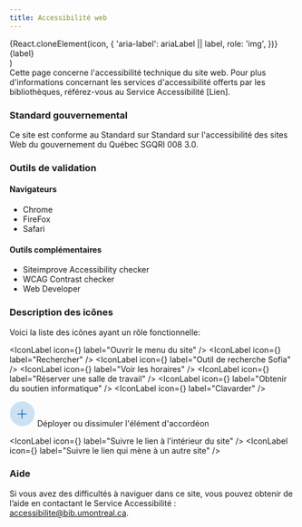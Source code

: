 ```yaml
---
title: Accessibilité web
---
```

<Box>

  <div style={{ display: 'flex', alignItems: 'center', gap: '8px', marginBottom: '8px' }}>
    {React.cloneElement(icon, {
      'aria-label': ariaLabel || label,
      role: 'img',
    })}
    <span>{label}</span>
  </div>
)

<SuperHero2 title="Accessibilité web" imageName="default" size="small" />
<Container maxWidth="xl" >
<Section sx={{ paddingRight: '4rem!important' }}>
<Typography variant="body1" >
  Cette page concerne l'accessibilité technique du site web. Pour plus d'informations 
  concernant les services d'accessibilité offerts par les bibliothèques, référez-vous 
  au Service Accessibilité [Lien].
</Typography>

### Standard gouvernemental

Ce site est conforme au Standard sur Standard sur l'accessibilité des sites Web du gouvernement du Québec SGQRI 008 3.0.

### Outils de validation
#### Navigateurs

- Chrome
- FireFox
- Safari

#### Outils complémentaires

- Siteimprove Accessibility checker
- WCAG Contrast checker
- Web Developer

### Description des icônes
Voici la liste des icônes ayant un rôle fonctionnelle: 

<IconLabel icon={<BurgerIcon size={40} />} label="Ouvrir le menu du site" />
<IconLabel icon={<MagnifyingGlassIcon size={40} />} label="Rechercher" />
<IconLabel icon={<SofiaIcon size={45} />} label="Outil de recherche Sofia" />
<IconLabel icon={<ClockCountdownIcon size={40} />} label="Voir les horaires" />
<IconLabel icon={<CalendarPlusIcon size={40} />} label="Réserver une salle de travail" />
<IconLabel icon={<LifebuoyIcon size={40} />} label="Obtenir du soutien informatique" />
<IconLabel icon={<ChatsIcon size={40} />} label="Clavarder" />

<div style={{ display: 'flex', alignItems: 'center', gap: '8px', marginBottom: '8px' }}>
  <svg
    width="45"
    height="45"
    viewBox="0 0 36 36"
    fill="none"
    role="img"
    aria-label="Déployer ou dissimuler l'élément d'accordéon"
  >
    <rect width="35" height="35" x=".5" y=".5" fill="#CCE2F3" rx="17.5" />
    <path
      fill="#0057AC"
      d="M24.213 18.35a.547.547 0 0 1-.547.547h-5.469v5.47a.547.547 0 1 1-1.094 0v-5.47h-5.469a.547.547 0 0 1 0-1.093h5.47v-5.469a.547.547 0 1 1 1.093 0v5.469h5.469a.547.547 0 0 1 .547.547Z"
    />
  </svg>
  <span>Déployer ou dissimuler l'élément d'accordéon</span>
</div>

<IconLabel icon={<ArrowRightCircle size={40} />} label="Suivre le lien à l'intérieur du site" />
<IconLabel icon={<ArrowUpRightCircle size={40} />} label="Suivre le lien qui mène à un autre site" />


### Aide
Si vous avez des difficultés à naviguer dans ce site, vous pouvez obtenir de l’aide en contactant le Service Accessibilité : [accessibilite@bib.umontreal.ca](mailto:accessibilite@bib.umontreal.ca).

</Section>
</Container>
</Box>